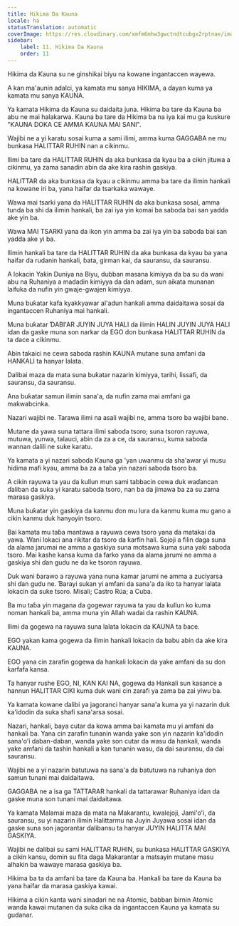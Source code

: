 ```yaml
---
title: Hikima Da Ƙauna
locale: ha
statusTranslation: automatic
coverImage: https://res.cloudinary.com/xmfm6mhw3gwctndtcubgx2rptnae/image/upload/v1740337243/small_cover_educacion_fundamental_a051170f1c.webp
sidebar:
    label: 11. Hikima Da Ƙauna
    order: 11
---
```

Hikima da Ƙauna su ne ginshiƙai biyu na kowane ingantaccen wayewa.

A kan ma'aunin adalci, ya kamata mu sanya HIKIMA, a ɗayan kuma ya kamata mu sanya ƘAUNA.

Ya kamata Hikima da Ƙauna su daidaita juna. Hikima ba tare da Ƙauna ba abu ne mai halakarwa. Ƙauna ba tare da Hikima ba na iya kai mu ga kuskure "ƘAUNA DOKA CE AMMA ƘAUNA MAI SANI".

Wajibi ne a yi karatu sosai kuma a sami ilimi, amma kuma GAGGABA ne mu bunkasa HALITTAR RUHIN nan a cikinmu.

Ilimi ba tare da HALITTAR RUHIN da aka bunkasa da kyau ba a cikin jituwa a cikinmu, ya zama sanadin abin da ake kira rashin gaskiya.

HALITTAR da aka bunkasa da kyau a cikinmu amma ba tare da ilimin hankali na kowane iri ba, yana haifar da tsarkaka wawaye.

Wawa mai tsarki yana da HALITTAR RUHIN da aka bunkasa sosai, amma tunda ba shi da ilimin hankali, ba zai iya yin komai ba saboda bai san yadda ake yin ba.

Wawa MAI TSARKI yana da ikon yin amma ba zai iya yin ba saboda bai san yadda ake yi ba.

Ilimin hankali ba tare da HALITTAR RUHIN da aka bunkasa da kyau ba yana haifar da rudanin hankali, ɓata, girman kai, da sauransu, da sauransu.

A lokacin Yaƙin Duniya na Biyu, dubban masana kimiyya da ba su da wani abu na Ruhaniya a madadin kimiyya da ɗan adam, sun aikata munanan laifuka da nufin yin gwaje-gwajen kimiyya.

Muna buƙatar kafa kyakkyawar al'adun hankali amma daidaitawa sosai da ingantaccen Ruhaniya mai hankali.

Muna buƙatar ƊABI'AR JUYIN JUYA HALI da ilimin HALIN JUYIN JUYA HALI idan da gaske muna son narkar da EGO don bunkasa HALITTAR RUHIN da ta dace a cikinmu.

Abin takaici ne cewa saboda rashin ƘAUNA mutane suna amfani da HANKALI ta hanyar lalata.

Dalibai maza da mata suna buƙatar nazarin kimiyya, tarihi, lissafi, da sauransu, da sauransu.

Ana buƙatar samun ilimin sana'a, da nufin zama mai amfani ga maƙwabcinka.

Nazari wajibi ne. Tarawa ilimi na asali wajibi ne, amma tsoro ba wajibi bane.

Mutane da yawa suna tattara ilimi saboda tsoro; suna tsoron rayuwa, mutuwa, yunwa, talauci, abin da za a ce, da sauransu, kuma saboda wannan dalili ne suke karatu.

Ya kamata a yi nazari saboda Ƙauna ga 'yan uwanmu da sha'awar yi musu hidima mafi kyau, amma ba za a taɓa yin nazari saboda tsoro ba.

A cikin rayuwa ta yau da kullun mun sami tabbacin cewa duk waɗancan ɗaliban da suka yi karatu saboda tsoro, nan ba da jimawa ba za su zama marasa gaskiya.

Muna buƙatar yin gaskiya da kanmu don mu lura da kanmu kuma mu gano a cikin kanmu duk hanyoyin tsoro.

Bai kamata mu taɓa mantawa a rayuwa cewa tsoro yana da matakai da yawa. Wani lokaci ana rikitar da tsoro da ƙarfin hali. Sojoji a filin daga suna da alama jarumai ne amma a gaskiya suna motsawa kuma suna yaƙi saboda tsoro. Mai kashe kansa kuma da farko yana da alama jarumi ne amma a gaskiya shi ɗan gudu ne da ke tsoron rayuwa.

Duk wani ɓarawo a rayuwa yana nuna kamar jarumi ne amma a zuciyarsa shi ɗan gudu ne. Ɓarayi sukan yi amfani da sana'a da iko ta hanyar lalata lokacin da suke tsoro. Misali; Castro Rúa; a Cuba.

Ba mu taɓa yin magana da gogewar rayuwa ta yau da kullun ko kuma noman hankali ba, amma muna yin Allah wadai da rashin ƘAUNA.

Ilimi da gogewa na rayuwa suna lalata lokacin da ƘAUNA ta ɓace.

EGO yakan kama gogewa da ilimin hankali lokacin da babu abin da ake kira ƘAUNA.

EGO yana cin zarafin gogewa da hankali lokacin da yake amfani da su don ƙarfafa kansa.

Ta hanyar rushe EGO, NI, KAN KAI NA, gogewa da Hankali sun kasance a hannun HALITTAR CIKI kuma duk wani cin zarafi ya zama ba zai yiwu ba.

Ya kamata kowane ɗalibi ya jagoranci hanyar sana'a kuma ya yi nazarin duk ka'idodin da suka shafi sana'arsa sosai.

Nazari, hankali, baya cutar da kowa amma bai kamata mu yi amfani da hankali ba. Yana cin zarafin tunanin wanda yake son yin nazarin ka'idodin sana'o'i daban-daban, wanda yake son cutar da wasu da hankali, wanda yake amfani da tashin hankali a kan tunanin wasu, da dai sauransu, da dai sauransu.

Wajibi ne a yi nazarin batutuwa na sana'a da batutuwa na ruhaniya don samun tunani mai daidaitawa.

GAGGABA ne a isa ga TATTARAR hankali da tattarawar Ruhaniya idan da gaske muna son tunani mai daidaitawa.

Ya kamata Malamai maza da mata na Makarantu, kwalejoji, Jami'o'i, da sauransu, su yi nazarin ilimin Halittarmu na Juyin Juyawa sosai idan da gaske suna son jagorantar ɗalibansu ta hanyar JUYIN HALITTA MAI GASKIYA.

Wajibi ne dalibai su sami HALITTAR RUHIN, su bunkasa HALITTAR GASKIYA a cikin kansu, domin su fita daga Makarantar a matsayin mutane masu alhakin ba wawaye marasa gaskiya ba.

Hikima ba ta da amfani ba tare da Ƙauna ba. Hankali ba tare da Ƙauna ba yana haifar da marasa gaskiya kawai.

Hikima a cikin kanta wani sinadari ne na Atomic, babban birnin Atomic wanda kawai mutanen da suka cika da ingantaccen Ƙauna ya kamata su gudanar.

